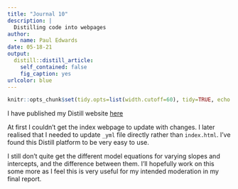 ```yaml
---
title: "Journal 10"
description: |
  Distilling code into webpages
author:
  - name: Paul Edwards
date: 05-18-21
output:
  distill::distill_article:
    self_contained: false
    fig_caption: yes
urlcolor: blue
---
```


```r
knitr::opts_chunk$set(tidy.opts=list(width.cutoff=60), tidy=TRUE, echo = TRUE)
```

I have published my Distill website [here](https://paora-edwards.github.io/psyc447-website/docs/index.html)

At first I couldn't get the index webpage to update with changes. I later realised that I needed to update `_yml` file directly rather than `index.html`. I've found this Distill platform to be very easy to use.

I still don't quite get the different model equations for varying slopes and intercepts, and the difference between them. I'll hopefully work on this some more as I feel this is very useful for my intended moderation in my final report.